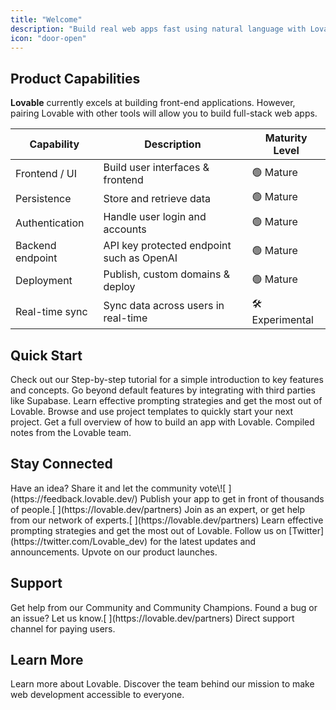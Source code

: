 ```yaml
---
title: "Welcome"
description: "Build real web apps fast using natural language with Lovable"
icon: "door-open"
---
```



## Product Capabilities

**Lovable** currently excels at building front-end applications. However, pairing Lovable with other tools will allow you to build full-stack web apps.

| Capability       | Description                               | Maturity Level   |
| ---------------- | ----------------------------------------- | ---------------- |
| Frontend / UI    | Build user interfaces & frontend          | 🟢 Mature        |
| Persistence      | Store and retrieve data                   | 🟢 Mature        |
| Authentication   | Handle user login and accounts            | 🟢 Mature        |
| Backend endpoint | API key protected endpoint such as OpenAI | 🟢 Mature        |
| Deployment       | Publish, custom domains & deploy          | 🟢 Mature        |
| Real-time sync   | Sync data across users in real-time       | 🛠️ Experimental |

## Quick Start

<CardGroup cols={2}>
  <Card title="Getting Started" icon="stairs" href="/user-guides/quickstart">
    Check out our Step-by-step tutorial for a simple introduction to key features and concepts.
  </Card>

  <Card title="Integrations" icon="link" href="/integrations">
    Go beyond default features by integrating with third parties like Supabase.
  </Card>

  <Card title="Prompt Engineering" icon="robot" href="/tips-tricks/prompting">
    Learn effective prompting strategies and get the most out of Lovable.
  </Card>

  <Card title="Templates" icon="copy" href="https://lovable.dev/templates">
    Browse and use project templates to quickly start your next project.
  </Card>

  <Card title="Tutorial" icon="video" href="/user-guides/video-tutorials">
    Get a full overview of how to build an app with Lovable.
  </Card>

  <Card title="Blog" icon="rss" href="https://lovable.dev/blog">
    Compiled notes from the Lovable team.
  </Card>
</CardGroup>

## Stay Connected

<CardGroup cols={2}>
  <Card title="Feature requests" icon="bell-concierge" href="https://feedback.lovable.dev/">
    Have an idea? Share it and let the community vote\![
    ](https://feedback.lovable.dev/)
  </Card>

  <Card title="Launched" icon="rocket" href="https://launched.lovable.app/">
    Publish your app to get in front of thousands of people.[
    ](https://lovable.dev/partners)
  </Card>

  <Card title="Partner program" icon="handshake" href="https://lovable.dev/partners">
    Join as an expert, or get help from our network of experts.[
    ](https://lovable.dev/partners)
  </Card>

  <Card title="Affiliate program" icon="earth-americas" href="https://lovable.dev/affiliates">
    Learn effective prompting strategies and get the most out of Lovable.
  </Card>

  <Card title="Follow on X" icon="x" href="https://twitter.com/Lovable_dev">
    Follow us on [Twitter](https://twitter.com/Lovable_dev) for the latest updates and announcements.
  </Card>

  <Card title="Product Hunt" icon="product-hunt" href="https://www.producthunt.com/p/lovable">
    Upvote on our product launches.
  </Card>
</CardGroup>

## Support

<CardGroup cols={2}>
  <Card title="Community Support" icon="discord" href="discordInviteLink">
    Get help from our Community and Community Champions.
  </Card>

  <Card title="Issues" icon="bug" href="https://lovable.dev/partners">
    Found a bug or an issue? Let us know.[
    ](https://lovable.dev/partners)
  </Card>

  <Card title="Priority Support" icon="headset" href="https://lovable.dev/support">
    Direct support channel for paying users.
  </Card>
</CardGroup>

## Learn More

<CardGroup cols={2}>
  <Card title="Website" icon="heart" href="https://lovable.dev">
    Learn more about Lovable.
  </Card>

  <Card title="Career" icon="briefcase" href="https://lovable.dev/careers">
    Discover the team behind our mission to make web development accessible to everyone.
  </Card>
</CardGroup>